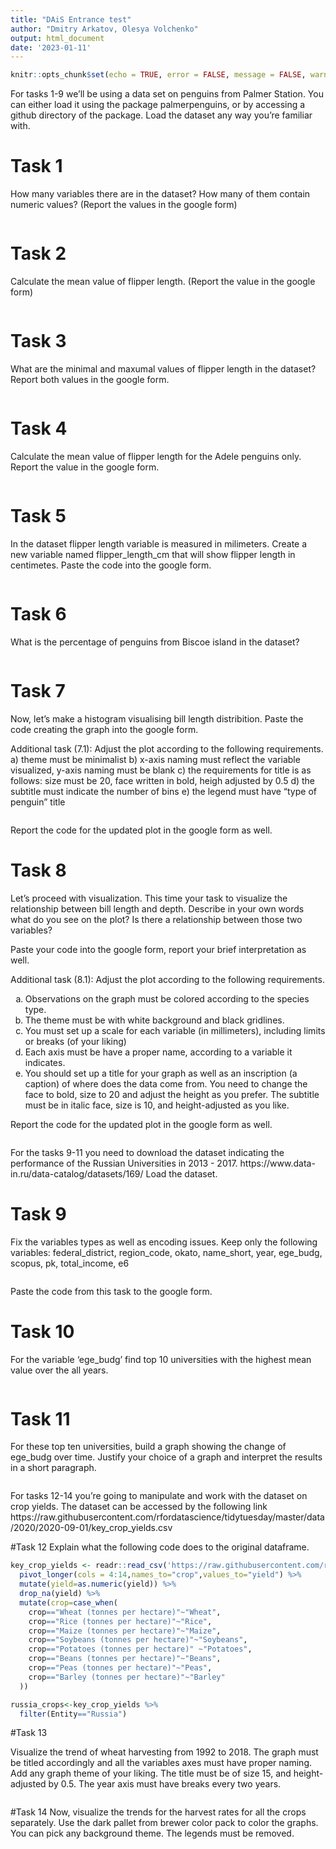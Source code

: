 ```yaml
---
title: "DAiS Entrance test"
author: "Dmitry Arkatov, Olesya Volchenko"
output: html_document
date: '2023-01-11'
---
```


```r
knitr::opts_chunk$set(echo = TRUE, error = FALSE, message = FALSE, warning = FALSE)
```

For tasks 1-9 we'll be using a data set on penguins from Palmer Station. You can either load it using the package palmerpenguins, or by accessing a github directory of the package.
Load the dataset any way you're familiar with. 

# Task 1
How many variables there are in the dataset? How many of them contain numeric values? (Report the values in the google form)

```r

```


# Task 2
Calculate the mean value of flipper length. (Report the value in the google form)

```r

```
# Task 3
What are the minimal and maxumal values of flipper length in the dataset? Report both values in the google form.
```r

```


# Task 4
Calculate the mean value of flipper length for the Adele penguins only. Report the value in the google form.
```r

```

# Task 5
In the dataset flipper length variable is measured in milimeters. Create a new variable named flipper_length_cm that will show flipper length in centimetes. Paste the code into the google form.

```r

```


# Task 6
What is the percentage of penguins from Biscoe island in the dataset?

```r

```


# Task 7
Now, let's make a histogram visualising bill length distribition. 
Paste the code creating the graph into the google form.

Additional task (7.1):
Adjust the plot according to the following requirements.
a) theme must be minimalist
b) x-axis naming must reflect the variable visualized, y-axis naming must be blank
c) the requirements for title is as follows: size must be 20, face written in bold, heigh adjusted by 0.5
d) the subtitle must indicate the number of bins
e) the legend must have "type of penguin" title

```r

```
Report the code for the updated plot in the google form as well.

# Task 8
Let's proceed with visualization. This time your task to visualize the relationship between bill length and depth. Describe in your own words what do you see on the plot? Is there a relationship between those two variables?

Paste your code into the google form, report your brief interpretation as well.

Additional task (8.1):
Adjust the plot according to the following requirements.

a) Observations on the graph must be colored according to the species type. 
b) The theme must be with white background and black gridlines.
c) You must set up a scale for each variable (in millimeters), including limits or breaks (of your liking)
d) Each axis must be have a proper name, according to a variable it indicates.
e) You should set up a title for your graph as well as an inscription (a caption) of where does the data come from. You need to change the face to bold, size to 20 and adjust the height as you prefer. The subtitle must be in italic face, size is 10, and height-adjusted as you like.

Report the code for the updated plot in the google form as well.
```r

```



For the tasks 9-11 you need to download the dataset indicating the performance of the Russian Universities in 2013 - 2017. https://www.data-in.ru/data-catalog/datasets/169/ Load the dataset.

# Task 9
Fix the variables types as well as encoding issues. Keep only the following variables: federal_district, region_code, okato, name_short, year, ege_budg, scopus, pk, total_income, e6

```r

```
Paste the code from this task to the google form.

# Task 10

For the variable 'ege_budg' find top 10 universities with the highest mean value over the all years.
```r

```

# Task 11

For these top ten universities, build a graph showing the change of ege_budg over time. Justify your choice of a graph and interpret the results in a short paragraph. 

```r

```


For tasks 12-14 you're going to manipulate and work with the dataset on crop yields. The dataset can be accessed by the following link https://raw.githubusercontent.com/rfordatascience/tidytuesday/master/data/2020/2020-09-01/key_crop_yields.csv

#Task 12
Explain what the following code does to the original dataframe.
```r
key_crop_yields <- readr::read_csv('https://raw.githubusercontent.com/rfordatascience/tidytuesday/master/data/2020/2020-09-01/key_crop_yields.csv') %>% 
  pivot_longer(cols = 4:14,names_to="crop",values_to="yield") %>% 
  mutate(yield=as.numeric(yield)) %>% 
  drop_na(yield) %>% 
  mutate(crop=case_when(
    crop=="Wheat (tonnes per hectare)"~"Wheat",
    crop=="Rice (tonnes per hectare)"~"Rice",
    crop=="Maize (tonnes per hectare)"~"Maize",    
    crop=="Soybeans (tonnes per hectare)"~"Soybeans",
    crop=="Potatoes (tonnes per hectare)" ~"Potatoes",
    crop=="Beans (tonnes per hectare)"~"Beans",
    crop=="Peas (tonnes per hectare)"~"Peas",
    crop=="Barley (tonnes per hectare)"~"Barley"
  ))

russia_crops<-key_crop_yields %>% 
  filter(Entity=="Russia")
```

#Task 13

Visualize the trend of wheat harvesting from 1992 to 2018. The graph must be titled accordingly and all the variables axes must have proper naming. Add any graph theme of your liking. The title must be of size 15, and height-adjusted by 0.5. The year axis must have breaks every two years. 
```r

```

#Task 14
Now, visualize the trends for the harvest rates for all the crops separately. Use the dark pallet from brewer color pack to color the graphs. You can pick any background theme. The legends must be removed.

```r

```
